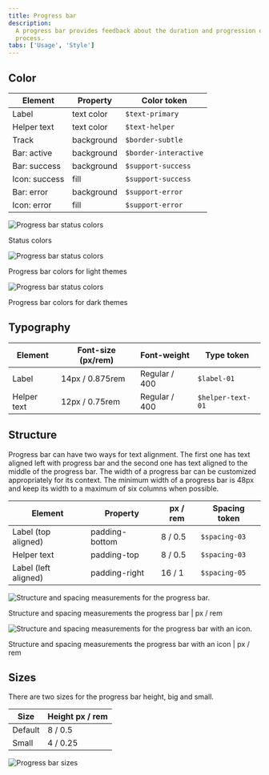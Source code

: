 ```yaml
---
title: Progress bar
description:
  A progress bar provides feedback about the duration and progression of a
  process.
tabs: ['Usage', 'Style']
---
```


## Color

| Element       | Property   | Color token           |
| ------------- | ---------- | --------------------- |
| Label         | text color | `$text-primary`       |
| Helper text   | text color | `$text-helper`        |
| Track         | background | `$border-subtle`      |
| Bar: active   | background | `$border-interactive` |
| Bar: success  | background | `$support-success`    |
| Icon: success | fill       | `$support-success`    |
| Bar: error    | background | `$support-error`      |
| Icon: error   | fill       | `$support-error`      |

<Row>
<Column colLg={8}>

![Progress bar status colors](images/progress-bar-style-1.png)

<Caption>Status colors</Caption>

</Column>
</Row>

<Row>
<Column colLg={12}>

![Progress bar status colors](images/progress-bar-style-2.png)

<Caption>Progress bar colors for light themes</Caption>

</Column>
</Row>

<Row>
<Column colLg={12}>

![Progress bar status colors](images/progress-bar-style-3.png)

<Caption>Progress bar colors for dark themes</Caption>

</Column>
</Row>

## Typography

| Element     | Font-size (px/rem) | Font-weight   | Type token        |
| ----------- | ------------------ | ------------- | ----------------- |
| Label       | 14px / 0.875rem    | Regular / 400 | `$label-01`       |
| Helper text | 12px / 0.75rem     | Regular / 400 | `$helper-text-01` |

## Structure

Progress bar can have two ways for text alignment. The first one has text
aligned left with progress bar and the second one has text aligned to the middle
of the progress bar. The width of a progress bar can be customized appropriately
for its context. The minimum width of a progress bar is 48px and keep its width
to a maximum of six columns when possible.

| Element              | Property       | px / rem | Spacing token |
| -------------------- | -------------- | -------- | ------------- |
| Label (top aligned)  | padding-bottom | 8 / 0.5  | `$spacing-03` |
| Helper text          | padding-top    | 8 / 0.5  | `$spacing-03` |
| Label (left aligned) | padding-right  | 16 / 1   | `$spacing-05` |

<div className="image--fixed">

![Structure and spacing measurements for the progress bar.](images/progress-bar-style-4.png)

</div>

<Caption>
  Structure and spacing measurements the progress bar | px / rem
</Caption>

<div className="image--fixed">

![Structure and spacing measurements for the progress bar with an icon.](images/progress-bar-style-5.png)

</div>

<Caption>
  Structure and spacing measurements the progress bar with an icon | px / rem
</Caption>

## Sizes

There are two sizes for the progress bar height, big and small.

| Size    | Height px / rem |
| ------- | --------------- |
| Default | 8 / 0.5         |
| Small   | 4 / 0.25        |

<div className="image--fixed">

![Progress bar sizes](images/progress-bar-style-6.png)

</div>
